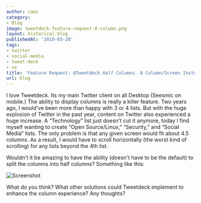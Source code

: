 ```yaml
---
author: rami
category:
- Blog
image: tweetdeck-feature-request-8-column.png
layout: historical-blog
publishedAt: '2010-03-28'
tags:
- twitter
- social-media
- tweet-deck
- ux
title: 'Feature Request: @Tweetdeck Half Columns. 8 Column/Screen Instead of 4'
url: blog
---
```


I love Tweetdeck. Its my main Twitter client on all Desktop (Seesmic on mobile.) The ability to display columns is really a killer feature. Two years ago, I would've been more than happy with 3 or 4 lists. But with the huge explosion of Twitter in the past year, content on Twitter also experienced a huge increase. A “Technology” list just doesn't cut it anymore, today I find myself wanting to create “Open Source/Linux,” “Security,” and “Social Media” lists. The only problem is that any given screen would fit about 4.5 columns. As a result, I would have to scroll horizontally (the worst kind of scrolling) for any lists beyond the 4th list.

Wouldn't it be amazing to have the ability (doesn't have to be the default) to split the columns into half columns? Something like this:

![Screenshot](/assets/images/content/blog/tweetdeck-feature-request-8-column.png)

What do you think? What other solutions could Tweetdeck implement to enhance the column experience? Any thoughts?
